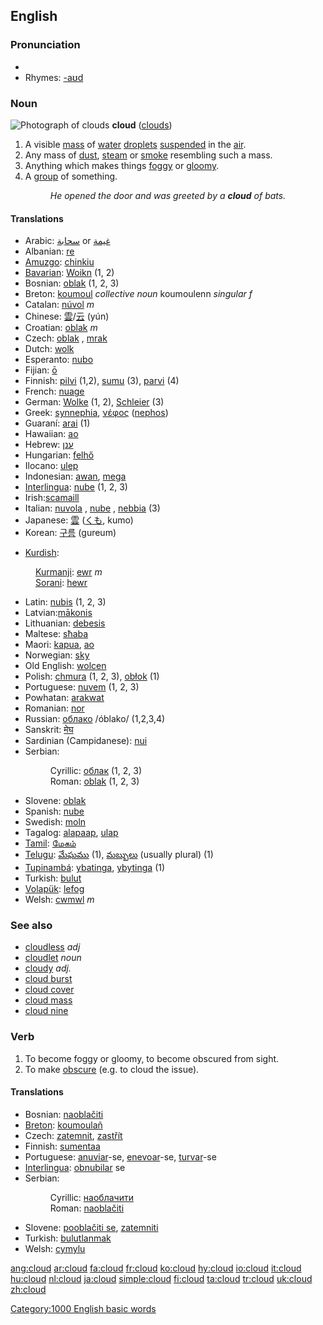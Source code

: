 {{wikipedia}}

==English==

===Pronunciation===
*{{audio|en-us-cloud.ogg|Audio (US)}}
*Rhymes: [[Rhymes:English:-aʊd|-aʊd]]

===Noun===
[[Image:Sc_2.jpg|thumb|right|Photograph of clouds]]
'''cloud''' ([[clouds]])
# A visible [[mass]] of [[water]] [[droplets]] [[suspended]] in the [[air]].
# Any mass of [[dust]], [[steam]] or [[smoke]] resembling such a mass.
# Anything which makes things [[foggy]] or [[gloomy]].
# A [[group]] of something.
#:''He opened the door and was greeted by a '''cloud''' of bats.''

====Translations====
{{top}}
*Arabic: [[سحابة]] or [[غيمة]]
*Albanian: [[re]] {{f}}
*[[Amuzgo]]: [[chinkiu]]
*[[Bavarian]]: [[Woikn]] {{f}} (1, 2)
*Bosnian: [[oblak]] {{m}} (1, 2, 3)
*Breton: [[koumoul]] ''collective noun'' koumoulenn ''singular f''
*Catalan: [[núvol]] ''m''
*Chinese: [[雲]]/[[云]] (yún)
*Croatian: [[oblak]] ''m''
*Czech: [[oblak]] {{m}}, [[mrak]] {{m}}
*Dutch: [[wolk]] {{f}}
*Esperanto: [[nubo]]
*Fijian: [[ō]]
*Finnish: [[pilvi]] (1,2), [[sumu]] (3), [[parvi]] (4)
*French: [[nuage]] {{m}}
*German: [[Wolke]] {{f}} (1, 2), [[Schleier]] {{m}} (3)
*Greek: [[synnephia]], [[νέφος]] ([[nephos]])
*Guaraní: [[arai]] (1)
*Hawaiian: [[ao]]
*Hebrew: [[ענן]] {{m}}
*Hungarian: [[felhő]]
*Ilocano: [[ulep]] 
*Indonesian: [[awan]], [[mega]]
*[[Interlingua]]: [[nube]] (1, 2, 3)
*Irish:[[scamaill]]
*Italian: [[nuvola]] {{f}}, [[nube]] {{f}}, [[nebbia]] {{f}} (3)
*Japanese: [[雲]] ([[くも]], kumo)
*Korean: [[구름]] (gureum)
{{mid}}
*[[Kurdish]]: 
:[[Kurmanji]]: [[ewr]] ''m''
:[[Sorani]]: [[hewr]]
*Latin: [[nubis]] (1, 2, 3)
*Latvian:[[mākonis]]
*Lithuanian: [[debesis]] {{m}}
*Maltese: [[sħaba]]
*Maori: [[kapua]], [[ao]]
*Norwegian: [[sky]]
*Old English: [[wolcen]]
*Polish: [[chmura]] {{f}} (1, 2, 3), [[obłok]] {{m}} (1)
*Portuguese: [[nuvem]] {{f}} (1, 2, 3)
*Powhatan: [[arakwat]]
*Romanian: [[nor]] {{m}}
*Russian: [[облако]] /óblako/ {{n}} (1,2,3,4)
*Sanskrit: [[मेघ]]
*Sardinian (Campidanese): [[nui]] {{m}}
*Serbian:
*:Cyrillic: [[облак]] {{m}} (1, 2, 3)
*:Roman: [[oblak]] {{m}} (1, 2, 3)
*Slovene: [[oblak]] {{m}}
*Spanish: [[nube]]
*Swedish: [[moln]]
*Tagalog: [[alapaap]], [[ulap]] 
*[[Tamil]]: [[மேகம்]]
*[[Telugu]]: [[మేఘము]] (1), [[మబ్బులు]] (usually plural) (1)
*[[Tupinambá]]: [[ybatinga]], [[ybytinga]] (1)
*Turkish: [[bulut]]
*[[Volapük]]: [[lefog]]
*Welsh: [[cwmwl]] ''m''
{{bottom}}

===See also===
{{commons}}
*[[cloudless]] ''adj''
*[[cloudlet]] ''noun''
*[[cloudy]] ''adj.''
*[[cloud burst]]
*[[cloud cover]]
*[[cloud mass]]
*[[cloud nine]]

===Verb===
{{en-verb}}
# To become foggy or gloomy, to become obscured from sight.
# To make [[obscure]] (e.g. to cloud the issue).

====Translations====
*Bosnian: [[naoblačiti]]
*[[Breton]]: [[koumoulañ]]
*Czech: [[zatemnit]], [[zastřít]]
*Finnish: [[sumentaa]]
*Portuguese: [[anuviar]]-se, [[enevoar]]-se, [[turvar]]-se
*[[Interlingua]]: [[obnubilar]] se
*Serbian:
*:Cyrillic: [[наоблачити]]
*:Roman: [[naoblačiti]]
*Slovene: [[pooblačiti se]], [[zatemniti]]
*Turkish: [[bulutlanmak]]
*Welsh: [[cymylu]]

[[Category:1000 English basic words]]

[[ang:cloud]]
[[ar:cloud]]
[[fa:cloud]]
[[fr:cloud]]
[[ko:cloud]]
[[hy:cloud]]
[[io:cloud]]
[[it:cloud]]
[[hu:cloud]]
[[nl:cloud]]
[[ja:cloud]]
[[simple:cloud]]
[[fi:cloud]]
[[ta:cloud]]
[[tr:cloud]]
[[uk:cloud]]
[[zh:cloud]]